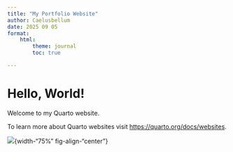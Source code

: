 ```yaml
---
title: "My Portfolio Website"
author: Caelusbellum
date: 2025 09 05
format:
    html:
        theme: journal
        toc: true

---
```


# Hello, World!

Welcome to my Quarto website.

To learn more about Quarto websites visit <https://quarto.org/docs/websites>.

![](./images/IMG_1583.jpg){width-"75%" fig-align-"center"}
